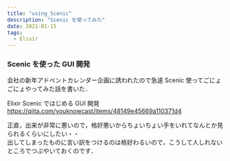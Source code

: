 ```yaml
---
title: "using_Scenic"
description: "Scenic を使ってみた"
date: 2021-01-15
tags:
  - Elixir 
---
```


### Scenic を使った GUI 開発

会社の新年アドベントカレンダー企画に誘われたので急遽 Scenic 使ってごにょごにょやってみた話を書いた．

Elixir Scenic ではじめる GUI 開発
https://qiita.com/youknowcast/items/48149e45669a110371d4

正直，出来が非常に悪いので，格好悪いからちょいちょい手をいれてなんとか見られるくらいにしたい・・  
出してしまったものに言い訳をつけるのは格好わるいので，こうして人しれないところでつぶやいておくのです．


